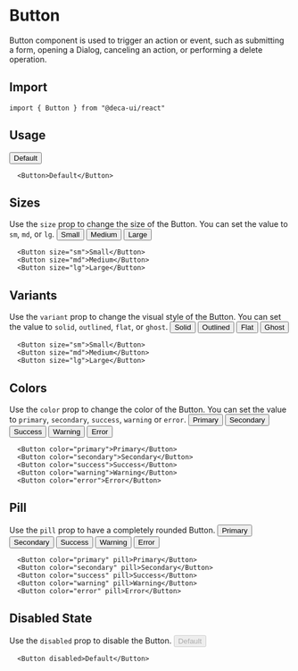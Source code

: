 
# Button
Button component is used to trigger an action or event, such as submitting a form, opening a Dialog, canceling an action, or performing a delete operation.

## Import
```
import { Button } from "@deca-ui/react"
```

## Usage
<ComponentWrapper>
  <Button>Default</Button>
</ComponentWrapper>

```
  <Button>Default</Button>
```

## Sizes
Use the `size` prop to change the size of the Button. You can set the value to `sm`, `md`, or `lg`.
<ComponentWrapper>
  <Button size="sm">Small</Button>
  <Button size="md">Medium</Button>
  <Button size="lg">Large</Button>
</ComponentWrapper>

```
  <Button size="sm">Small</Button>
  <Button size="md">Medium</Button>
  <Button size="lg">Large</Button>
```

## Variants
Use the `variant` prop to change the visual style of the Button. You can set the value to `solid`, `outlined`, `flat`, or `ghost`.
<ComponentWrapper>
  <Button variant="solid">Solid</Button>
  <Button variant="outlined">Outlined</Button>
  <Button variant="flat">Flat</Button>
  <Button variant="ghost">Ghost</Button>
</ComponentWrapper>

```
  <Button size="sm">Small</Button>
  <Button size="md">Medium</Button>
  <Button size="lg">Large</Button>
```

## Colors
Use the `color` prop to change the color of the Button. You can set the value to `primary`, `secondary`, `success`, `warning` or `error`.
<ComponentWrapper>
  <Button color="primary">Primary</Button>
  <Button color="secondary">Secondary</Button>
  <Button color="success">Success</Button>
  <Button color="warning">Warning</Button>
  <Button color="error">Error</Button>
</ComponentWrapper>

```
  <Button color="primary">Primary</Button>
  <Button color="secondary">Secondary</Button>
  <Button color="success">Success</Button>
  <Button color="warning">Warning</Button>
  <Button color="error">Error</Button>
```

## Pill
Use the `pill` prop to have a completely rounded Button.
<ComponentWrapper>
  <Button color="primary" pill>Primary</Button>
  <Button color="secondary" pill>Secondary</Button>
  <Button color="success" pill>Success</Button>
  <Button color="warning" pill>Warning</Button>
  <Button color="error" pill>Error</Button>
</ComponentWrapper>

```
  <Button color="primary" pill>Primary</Button>
  <Button color="secondary" pill>Secondary</Button>
  <Button color="success" pill>Success</Button>
  <Button color="warning" pill>Warning</Button>
  <Button color="error" pill>Error</Button>
```

## Disabled State
Use the `disabled` prop to disable the Button.
<ComponentWrapper>
  <Button disabled>Default</Button>
</ComponentWrapper>
```
  <Button disabled>Default</Button>
```

